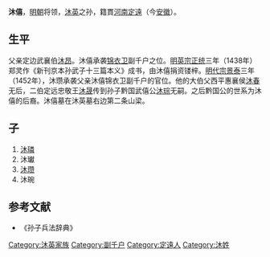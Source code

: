 '''沐僖'''，[[明朝|明朝]]将领，[[沐英|沐英]]之孙，籍貫[[河南江北等處行中書省|河南]][[定远縣|定遠]]（今[[安徽|安徽]]）。

==生平==
父亲定边武襄伯[[沐昂|沐昂]]。沐僖承袭[[锦衣卫|锦衣卫]]副千户之位。[[明英宗|明英宗]][[正統_(年號)|正统]]三年（1438年）郑灵作《新刊京本孙武子十三篇本义》成书，由沐僖捐资镂梓。[[明代宗|明代宗]][[景泰_(年號)|景泰]]三年（1452年），沐瓒承袭父亲沐僖锦衣卫副千户的官位。他的大伯父西平惠襄侯[[沐春|沐春]]无后，二伯定远忠敬王[[沐晟|沐晟]]传到孙子黔国武僖公[[沐琮|沐琮]]无嗣。之后黔国公的世系为沐僖的后裔。沐僖墓在沐英墓右边第二条山梁。

==子==
# [[沐璘|沐璘]]
# 沐瓛
# [[沐瓒|沐瓒]]
# 沐琬
==参考文献==
* 《孙子兵法辞典》

{{明朝官员小作品}}
{{Authority control}}
{{DEFAULTSORT:M}}
[[Category:沐英家族|Category:沐英家族]]
[[Category:副千户|Category:副千户]]
[[Category:定遠人|Category:定遠人]]
[[Category:沐姓|Category:沐姓]]